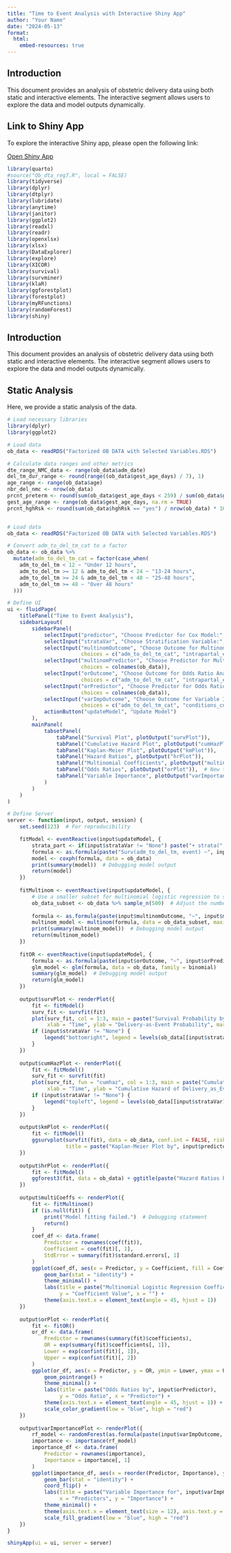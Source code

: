 ```yaml
---
title: "Time to Event Analysis with Interactive Shiny App"
author: "Your Name"
date: "2024-05-13"
format: 
  html:
    embed-resources: true
---
```


## Introduction

This document provides an analysis of obstetric delivery data using both static and interactive elements. The interactive segment allows users to explore the data and model outputs dynamically.

## Link to Shiny App

To explore the interactive Shiny app, please open the following link:

[Open Shiny App](path/to/shiny_app.R)




```r
library(quarto)
#source("Ob_dta_reg7.R", local = FALSE)
library(tidyverse)
library(dplyr)
library(dtplyr)
library(lubridate)
library(anytime)
library(janitor)
library(ggplot2)
library(readxl)
library(readr)
library(openxlsx)
library(xlsx)
library(DataExplorer)
library(explore)
library(XICOR)
library(survival)
library(survminer)
library(klaR)
library(ggforestplot)
library(forestplot)
library(myRFunctions)
library(randomForest)
library(shiny)
```


## Introduction

This document provides an analysis of obstetric delivery data using both static and interactive elements. The interactive segment allows users to explore the data and model outputs dynamically.

## Static Analysis

Here, we provide a static analysis of the data.

```r
# Load necessary libraries
library(dplyr)
library(ggplot2)

# Load data
ob_data <- readRDS("Factorized OB DATA with Selected Variables.RDS")

# Calculate data ranges and other metrics
dte_range_NMC_data <- range(ob_data$adm_date)
del_tm_dur_range <- round(range((ob_data$gest_age_days) / 7), 1)
age_range <- range(ob_data$age)
nbr_del_nmc <- nrow(ob_data)
prcnt_preterm <- round(sum(ob_data$gest_age_days < 259) / sum(ob_data$gest_age_days >= 140) * 100, 0)
gest_age_range <- range(ob_data$gest_age_days, na.rm = TRUE)
prcnt_hghRsk <- round(sum(ob_data$hghRsk == "yes") / nrow(ob_data) * 100, 0)


# Load data
ob_data <- readRDS("Factorized OB DATA with Selected Variables.RDS")

# Convert adm_to_del_tm_cat to a factor
ob_data <- ob_data %>%
  mutate(adm_to_del_tm_cat = factor(case_when(
    adm_to_del_tm < 12 ~ "Under 12 hours",
    adm_to_del_tm >= 12 & adm_to_del_tm < 24 ~ "13-24 hours",
    adm_to_del_tm >= 24 & adm_to_del_tm < 48 ~ "25-48 hours",
    adm_to_del_tm >= 48 ~ "Over 48 hours"
  )))
```


```r
# Define UI
ui <- fluidPage(
    titlePanel("Time to Event Analysis"),
    sidebarLayout(
        sidebarPanel(
            selectInput("predictor", "Choose Predictor for Cox Model:", choices = colnames(ob_data)),
            selectInput("strataVar", "Choose Stratification Variable:", choices = c("None", colnames(ob_data))),
            selectInput("multinomOutcome", "Choose Outcome for Multinomial Logistic Regression:", 
                        choices = c("adm_to_del_tm_cat", "intrapartal_events", "conditions_cnsldt")),
            selectInput("multinomPredictor", "Choose Predictor for Multinomial Logistic Regression:", 
                        choices = colnames(ob_data)),
            selectInput("orOutcome", "Choose Outcome for Odds Ratio Analysis:", 
                        choices = c("adm_to_del_tm_cat", "intrapartal_events", "conditions_cnsldt")),
            selectInput("orPredictor", "Choose Predictor for Odds Ratio Analysis:", 
                        choices = colnames(ob_data)),
            selectInput("varImpOutcome", "Choose Outcome for Variable Importance:", 
                        choices = c("adm_to_del_tm_cat", "conditions_cnsldt", "cluster", "delivery_cnsldt")),
            actionButton("updateModel", "Update Model")
        ),
        mainPanel(
            tabsetPanel(
                tabPanel("Survival Plot", plotOutput("survPlot")),
                tabPanel("Cumulative Hazard Plot", plotOutput("cumHazPlot")),
                tabPanel("Kaplan-Meier Plot", plotOutput("kmPlot")),
                tabPanel("Hazard Ratios", plotOutput("hrPlot")),
                tabPanel("Multinomial Coefficients", plotOutput("multiCoeffs")),
                tabPanel("Odds Ratios", plotOutput("orPlot")),  # New tab for Odds Ratios
                tabPanel("Variable Importance", plotOutput("varImportancePlot"))  # New tab for variable importance
            )
        )
    )
)

# Define Server
server <- function(input, output, session) {
    set.seed(123)  # For reproducibility

    fitModel <- eventReactive(input$updateModel, {
        strata_part <- if(input$strataVar != "None") paste("+ strata(", input$strataVar, ")", sep="") else ""
        formula <- as.formula(paste("Surv(adm_to_del_tm, event) ~", input$predictor, strata_part))
        model <- coxph(formula, data = ob_data)
        print(summary(model))  # Debugging model output
        return(model)
    })
    
    fitMultinom <- eventReactive(input$updateModel, {
        # Use a smaller subset for multinomial logistic regression to simplify computation
        ob_data_subset <- ob_data %>% sample_n(500)  # Adjust the number as needed
        
        formula <- as.formula(paste(input$multinomOutcome, "~", input$multinomPredictor))
        multinom_model <- multinom(formula, data = ob_data_subset, maxit = 100)
        print(summary(multinom_model))  # Debugging model output
        return(multinom_model)
    })
    
    fitOR <- eventReactive(input$updateModel, {
        formula <- as.formula(paste(input$orOutcome, "~", input$orPredictor))
        glm_model <- glm(formula, data = ob_data, family = binomial)
        summary(glm_model)  # Debugging model output
        return(glm_model)
    })
    
    output$survPlot <- renderPlot({
        fit <- fitModel()
        surv_fit <- survfit(fit)
        plot(surv_fit, col = 1:3, main = paste("Survival Probability by", input$predictor),
             xlab = "Time", ylab = "Delivery-as-Event Probability", mark.time = TRUE)
        if (input$strataVar != "None") {
            legend("bottomright", legend = levels(ob_data[[input$strataVar]]), col = 1:3, lty = 1)
        }
    })
    
    output$cumHazPlot <- renderPlot({
        fit <- fitModel()
        surv_fit <- survfit(fit)
        plot(surv_fit, fun = "cumhaz", col = 1:3, main = paste("Cumulative Hazard by", input$predictor),
             xlab = "Time", ylab = "Cumulative Hazard of Delivery_as_Event", mark.time = TRUE)
        if (input$strataVar != "None") {
            legend("topleft", legend = levels(ob_data[[input$strataVar]]), col = 1:3, lty = 1)
        }
    })
    
    output$kmPlot <- renderPlot({
        fit <- fitModel()
        ggsurvplot(survfit(fit), data = ob_data, conf.int = FALSE, risk.table = TRUE, fun = "event",
                   title = paste("Kaplan-Meier Plot by", input$predictor))
    })
    
    output$hrPlot <- renderPlot({
        fit <- fitModel()
        ggforest3(fit, data = ob_data) + ggtitle(paste("Hazard Ratios by", input$predictor))
    })
    
    output$multiCoeffs <- renderPlot({
        fit <- fitMultinom()
        if (is.null(fit)) {
            print("Model fitting failed.")  # Debugging statement
            return()
        }
        coef_df <- data.frame(
            Predictor = rownames(coef(fit)),
            Coefficient = coef(fit)[, 1],
            StdError = summary(fit)$standard.errors[, 1]
        )
        ggplot(coef_df, aes(x = Predictor, y = Coefficient, fill = Coefficient)) +
            geom_bar(stat = "identity") +
            theme_minimal() +
            labs(title = paste("Multinomial Logistic Regression Coefficients by", input$multinomPredictor),
                 y = "Coefficient Value", x = "") +
            theme(axis.text.x = element_text(angle = 45, hjust = 1))
    })
    
    output$orPlot <- renderPlot({
        fit <- fitOR()
        or_df <- data.frame(
            Predictor = rownames(summary(fit)$coefficients),
            OR = exp(summary(fit)$coefficients[, 1]),
            Lower = exp(confint(fit)[, 1]),
            Upper = exp(confint(fit)[, 2])
        )
        ggplot(or_df, aes(x = Predictor, y = OR, ymin = Lower, ymax = Upper, color = OR)) +
            geom_pointrange() +
            theme_minimal() +
            labs(title = paste("Odds Ratios by", input$orPredictor),
                 y = "Odds Ratio", x = "Predictor") +
            theme(axis.text.x = element_text(angle = 45, hjust = 1)) +
            scale_color_gradient(low = "blue", high = "red")
    })
    
    output$varImportancePlot <- renderPlot({
        rf_model <- randomForest(as.formula(paste(input$varImpOutcome, "~ .")), data = ob_data)
        importance <- importance(rf_model)
        importance_df <- data.frame(
            Predictor = rownames(importance),
            Importance = importance[, 1]
        )
        ggplot(importance_df, aes(x = reorder(Predictor, Importance), y = Importance, fill = Importance)) +
            geom_bar(stat = "identity") +
            coord_flip() +
            labs(title = paste("Variable Importance for", input$varImpOutcome),
                 x = "Predictors", y = "Importance") +
            theme_minimal() +
            theme(axis.text.x = element_text(size = 12), axis.text.y = element_text(size = 12)) +
            scale_fill_gradient(low = "blue", high = "red")
    })
}

shinyApp(ui = ui, server = server)
```